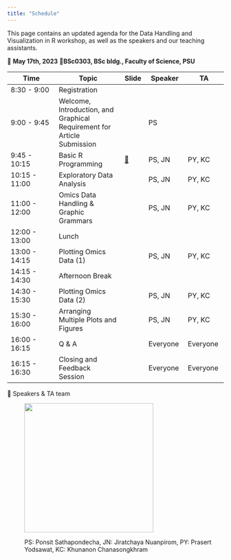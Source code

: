```yaml
---
title: "Schedule"
---
```


This page contains an updated agenda for the Data Handling and Visualization in R workshop, as well as the speakers and our teaching assistants.

📅 **May 17th, 2023** 📍**BSc0303, BSc bldg., Faculty of Science, PSU**

| Time          | Topic                                                                   | Slide                           | Speaker  | TA       |
|----------------|----------------------|--------|-------------|-------------|
| 8:30 - 9:00   | Registration                                                            |                                 |          |          |
| 9:00 - 9:45   | Welcome, Introduction, and Graphical Requirement for Article Submission |                                 | PS       |          |
| 9:45 - 10:15  | Basic R Programming                                                     | [📖](/lectures/02_basic_R.html) | PS, JN   | PY, KC   |
| 10:15 - 11:00 | Exploratory Data Analysis                                               |                                 | PS, JN   | PY, KC   |
| 11:00 - 12:00 | Omics Data Handling & Graphic Grammars                                  |                                 | PS, JN   | PY, KC   |
| 12:00 - 13:00 | Lunch                                                                   |                                 |          |          |
| 13:00 - 14:15 | Plotting Omics Data (1)                                                 |                                 | PS, JN   | PY, KC   |
| 14:15 - 14:30 | Afternoon Break                                                         |                                 |          |          |
| 14:30 - 15:30 | Plotting Omics Data (2)                                                 |                                 | PS, JN   | PY, KC   |
| 15:30 - 16:00 | Arranging Multiple Plots and Figures                                    |                                 | PS, JN   | PY, KC   |
| 16:00 - 16:15 | Q & A                                                                   |                                 | Everyone | Everyone |
| 16:15 - 16:30 | Closing and Feedback Session                                            |                                 | Everyone | Everyone |

📢 Speakers & TA team

:   

:   ![](img/team.png){width="300"}

:   PS: Ponsit Sathapondecha, JN: Jiratchaya Nuanpirom, PY: Prasert Yodsawat, KC: Khunanon Chanasongkhram

